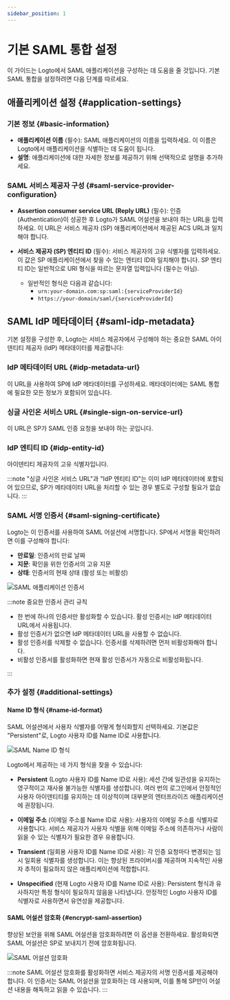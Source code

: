 ```yaml
---
sidebar_position: 1
---
```


# 기본 SAML 통합 설정

이 가이드는 Logto에서 SAML 애플리케이션을 구성하는 데 도움을 줄 것입니다. 기본 SAML 통합을 설정하려면 다음 단계를 따르세요.

## 애플리케이션 설정 \{#application-settings}

### 기본 정보 \{#basic-information}

- **애플리케이션 이름** (필수): SAML 애플리케이션의 이름을 입력하세요. 이 이름은 Logto에서 애플리케이션을 식별하는 데 도움이 됩니다.
- **설명**: 애플리케이션에 대한 자세한 정보를 제공하기 위해 선택적으로 설명을 추가하세요.

### SAML 서비스 제공자 구성 \{#saml-service-provider-configuration}

- **Assertion consumer service URL (Reply URL)** (필수): 인증 (Authentication)이 성공한 후 Logto가 SAML 어설션을 보내야 하는 URL을 입력하세요. 이 URL은 서비스 제공자 (SP) 애플리케이션에서 제공된 ACS URL과 일치해야 합니다.

- **서비스 제공자 (SP) 엔티티 ID** (필수): 서비스 제공자의 고유 식별자를 입력하세요. 이 값은 SP 애플리케이션에서 찾을 수 있는 엔티티 ID와 일치해야 합니다. SP 엔티티 ID는 일반적으로 URI 형식을 따르는 문자열 입력입니다 (필수는 아님).
  - 일반적인 형식은 다음과 같습니다:
    - `urn:your-domain.com:sp:saml:{serviceProviderId}`
    - `https://your-domain/saml/{serviceProviderId}`

## SAML IdP 메타데이터 \{#saml-idp-metadata}

기본 설정을 구성한 후, Logto는 서비스 제공자에서 구성해야 하는 중요한 SAML 아이덴티티 제공자 (IdP) 메타데이터를 제공합니다:

### IdP 메타데이터 URL \{#idp-metadata-url}

이 URL을 사용하여 SP에 IdP 메타데이터를 구성하세요. 메타데이터에는 SAML 통합에 필요한 모든 정보가 포함되어 있습니다.

### 싱글 사인온 서비스 URL \{#single-sign-on-service-url}

이 URL은 SP가 SAML 인증 요청을 보내야 하는 곳입니다.

### IdP 엔티티 ID \{#idp-entity-id}

아이덴티티 제공자의 고유 식별자입니다.

:::note
"싱글 사인온 서비스 URL"과 "IdP 엔티티 ID"는 이미 IdP 메타데이터에 포함되어 있으므로, SP가 메타데이터 URL을 처리할 수 있는 경우 별도로 구성할 필요가 없습니다.
:::

### SAML 서명 인증서 \{#saml-signing-certificate}

Logto는 이 인증서를 사용하여 SAML 어설션에 서명합니다. SP에서 서명을 확인하려면 이를 구성해야 합니다:

- **만료일**: 인증서의 만료 날짜
- **지문**: 확인을 위한 인증서의 고유 지문
- **상태**: 인증서의 현재 상태 (활성 또는 비활성)

<img src="/img/assets/certificates.png" alt="SAML 애플리케이션 인증서" />

:::note 중요한 인증서 관리 규칙

- 한 번에 하나의 인증서만 활성화할 수 있습니다. 활성 인증서는 IdP 메타데이터 URL에서 사용됩니다.
- 활성 인증서가 없으면 IdP 메타데이터 URL을 사용할 수 없습니다.
- 활성 인증서를 삭제할 수 없습니다. 인증서를 삭제하려면 먼저 비활성화해야 합니다.
- 비활성 인증서를 활성화하면 현재 활성 인증서가 자동으로 비활성화됩니다.

:::

### 추가 설정 \{#additional-settings}

#### Name ID 형식 \{#name-id-format}

SAML 어설션에서 사용자 식별자를 어떻게 형식화할지 선택하세요. 기본값은 "Persistent"로, Logto 사용자 ID를 Name ID로 사용합니다.

<img src="/img/assets/name-id-format.png" alt="SAML Name ID 형식" />

Logto에서 제공하는 네 가지 형식을 찾을 수 있습니다:

- **Persistent** (Logto 사용자 ID를 Name ID로 사용): 세션 간에 일관성을 유지하는 영구적이고 재사용 불가능한 식별자를 생성합니다. 여러 번의 로그인에서 안정적인 사용자 아이덴티티를 유지하는 데 이상적이며 대부분의 엔터프라이즈 애플리케이션에 권장됩니다.

- **이메일 주소** (이메일 주소를 Name ID로 사용): 사용자의 이메일 주소를 식별자로 사용합니다. 서비스 제공자가 사용자 식별을 위해 이메일 주소에 의존하거나 사람이 읽을 수 있는 식별자가 필요한 경우 유용합니다.

- **Transient** (일회용 사용자 ID를 Name ID로 사용): 각 인증 요청마다 변경되는 임시 일회용 식별자를 생성합니다. 이는 향상된 프라이버시를 제공하며 지속적인 사용자 추적이 필요하지 않은 애플리케이션에 적합합니다.

- **Unspecified** (현재 Logto 사용자 ID를 Name ID로 사용): Persistent 형식과 유사하지만 특정 형식이 필요하지 않음을 나타냅니다. 안정적인 Logto 사용자 ID를 식별자로 사용하면서 유연성을 제공합니다.

#### SAML 어설션 암호화 \{#encrypt-saml-assertion}

향상된 보안을 위해 SAML 어설션을 암호화하려면 이 옵션을 전환하세요. 활성화되면 SAML 어설션은 SP로 보내지기 전에 암호화됩니다.

<img src="/img/assets/encryption.png" alt="SAML 어설션 암호화" />

:::note
SAML 어설션 암호화를 활성화하면 서비스 제공자의 서명 인증서를 제공해야 합니다. 이 인증서는 SAML 어설션을 암호화하는 데 사용되며, 이를 통해 SP만이 어설션 내용을 해독하고 읽을 수 있습니다.
:::
